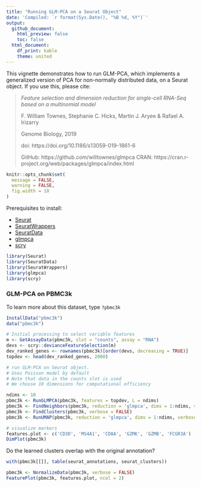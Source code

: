 ```yaml
---
title: "Running GLM-PCA on a Seurat Object"
date: 'Compiled: `r format(Sys.Date(), "%B %d, %Y")`'
output: 
  github_document:
    html_preview: false
    toc: false
  html_document:
    df_print: kable
    theme: united
---
```

  
This vignette demonstrates how to run GLM-PCA, which implements a generalized version of PCA for non-normally distributed data, on a Seurat object. If you use this, please cite:

> *Feature selection and dimension reduction for single-cell RNA-Seq based on a multinomial model*
>
> F. William Townes, Stephanie C. Hicks, Martin J. Aryee & Rafael A. Irizarry 
>
> Genome Biology, 2019
>
> doi: https://doi.org/10.1186/s13059-019-1861-6
>
> GitHub: https://github.com/willtownes/glmpca
> CRAN: https://cran.r-project.org/web/packages/glmpca/index.html

```r
knitr::opts_chunk$set(
  message = FALSE,
  warning = FALSE,
  fig.width = 10
)
```

Prerequisites to install: 
  
* [Seurat](https://satijalab.org/seurat/install) 
* [SeuratWrappers](https://github.com/satijalab/seurat-wrappers)
* [SeuratData](https://github.com/satijalab/seurat-data) 
* [glmpca](https://github.com/willtownes/glmpca)
* [scry](https://github.com/kstreet13/scry)

```r
library(Seurat)
library(SeuratData)
library(SeuratWrappers)
library(glmpca)
library(scry)
```

### GLM-PCA on PBMC3k

To learn more about this dataset, type `?pbmc3k` 

```r
InstallData("pbmc3k")
data("pbmc3k")

# Initial processing to select variable features
m <- GetAssayData(pbmc3k, slot = "counts", assay = "RNA")
devs <- scry::devianceFeatureSelection(m)
dev_ranked_genes <- rownames(pbmc3k)[order(devs, decreasing = TRUE)]
topdev <- head(dev_ranked_genes, 2000)

# run GLM-PCA on Seurat object. 
# Uses Poisson model by default
# Note that data in the counts slot is used
# We choose 10 dimensions for computational efficiency

ndims <- 10
pbmc3k <- RunGLMPCA(pbmc3k, features = topdev, L = ndims)
pbmc3k <- FindNeighbors(pbmc3k, reduction = 'glmpca', dims = 1:ndims, verbose = FALSE)
pbmc3k <- FindClusters(pbmc3k, verbose = FALSE)
pbmc3k <- RunUMAP(pbmc3k, reduction = 'glmpca', dims = 1:ndims, verbose = FALSE)
```

```r
# visualize markers
features.plot <- c('CD3D', 'MS4A1', 'CD8A', 'GZMK', 'GZMB', 'FCGR3A')
DimPlot(pbmc3k)
```

Do the learned clusters overlap with the original annotation?

```r
with(pbmc3k[[]], table(seurat_annotations, seurat_clusters))
```

```r
pbmc3k <- NormalizeData(pbmc3k, verbose = FALSE) 
FeaturePlot(pbmc3k, features.plot, ncol = 2)
```
